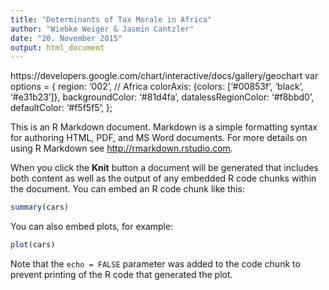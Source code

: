 ```yaml
---
title: "Determinants of Tax Morale in Africa"
author: "Wiebke Weiger & Jasmin Cantzler"
date: "20. November 2015"
output: html_document
---
```


https://developers.google.com/chart/interactive/docs/gallery/geochart
var options = {
          region: '002', // Africa
          colorAxis: {colors: ['#00853f', 'black', '#e31b23']},
          backgroundColor: '#81d4fa',
          datalessRegionColor: '#f8bbd0',
          defaultColor: '#f5f5f5',
        };
        

This is an R Markdown document. Markdown is a simple formatting syntax for authoring HTML, PDF, and MS Word documents. For more details on using R Markdown see <http://rmarkdown.rstudio.com>.

When you click the **Knit** button a document will be generated that includes both content as well as the output of any embedded R code chunks within the document. You can embed an R code chunk like this:

```r
summary(cars)
```

You can also embed plots, for example:

```r
plot(cars)
```

Note that the `echo = FALSE` parameter was added to the code chunk to prevent printing of the R code that generated the plot.
